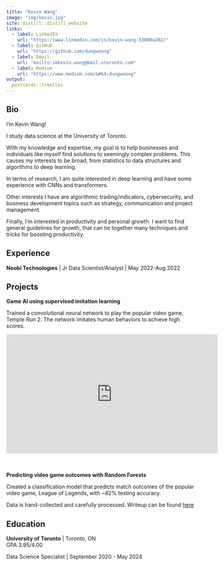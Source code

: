 ```yaml
---
title: "Kevin Wang"
image: "img/kevin.jpg"
site: distill::distill_website
links:
  - label: LinkedIn
    url: "https://www.linkedin.com/in/kevin-wang-33000a202/"
  - label: GitHub
    url: "https://github.com/dungwoong"
  - label: Email
    url: "mailto:imkevin.wang@mail.utoronto.com"
  - label: Medium
    url: "https://www.medium.com/&#64;dungwoong"
output:
  postcards::trestles
---
```

 
## Bio

I'm Kevin Wang!

I study data science at the University of Toronto.

With my knowledge and expertise, my goal is to help businesses and individuals like myself find solutions to seemingly complex problems. This causes my interests to be broad, from statistics to data structures and algorithms to deep learning.

In terms of research, I am quite interested in deep learning and have some experience with CNNs and transformers.

Other interests I have are algorithmic trading/indicators, cybersecurity, and business development topics such as strategy, communication and project management.

Finally, I'm interested in productivity and personal growth. I want to find general guidelines for growth, that can tie together many techniques and tricks for boosting productivity.



## Experience

**Neobi Technologies** | Jr Data Scientist/Analyst | May 2022-Aug 2022

## Projects

**Game AI using supervised imitation learning**

Trained a convolutional neural network to play the popular video game, Temple Run 2. The network imitates human behaviors to achieve high scores.

<iframe width="560" height="315" src="https://www.youtube.com/embed/SW23ZAxpygw" title="YouTube video player" frameborder="0" allow="accelerometer; autoplay; clipboard-write; encrypted-media; gyroscope; picture-in-picture" allowfullscreen></iframe>

<br><br>
**Predicting video game outcomes with Random Forests**

Created a classification model that predicts match outcomes of the popular video game, League of Legends, with ~82% testing accuracy.

Data is hand-collected and carefully processed. Writeup can be found [here](https://github.com/dungwoong/league-scrapev2/blob/main/writeup/Riot%20Games%20Writeup.pdf)

## Education

**University of Toronto** | Toronto, ON<br>
GPA 3.95/4.00

Data Science Specialist | September 2020 - May 2024
